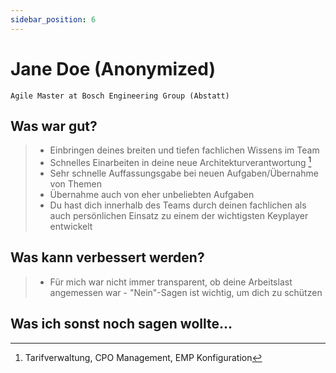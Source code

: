 ```yaml
---
sidebar_position: 6
---
```


# Jane Doe (Anonymized)

    Agile Master at Bosch Engineering Group (Abstatt)


## Was war gut?

> * Einbringen deines breiten und tiefen fachlichen Wissens im Team 
> * Schnelles Einarbeiten in deine neue Architekturverantwortung [^Tariff-Portal]
> * Sehr schnelle Auffassungsgabe bei neuen Aufgaben/Übernahme von Themen
> * Übernahme auch von eher unbeliebten Aufgaben
> * Du hast dich innerhalb des Teams durch deinen fachlichen als auch persönlichen Einsatz zu einem der wichtigsten Keyplayer entwickelt

## Was kann verbessert werden?

> * Für mich war nicht immer transparent, ob deine Arbeitslast angemessen war - "Nein"-Sagen ist wichtig, um dich zu schützen

## Was ich sonst noch sagen wollte...

>


[^Tariff-Portal]: Tarifverwaltung, CPO Management, EMP Konfiguration
